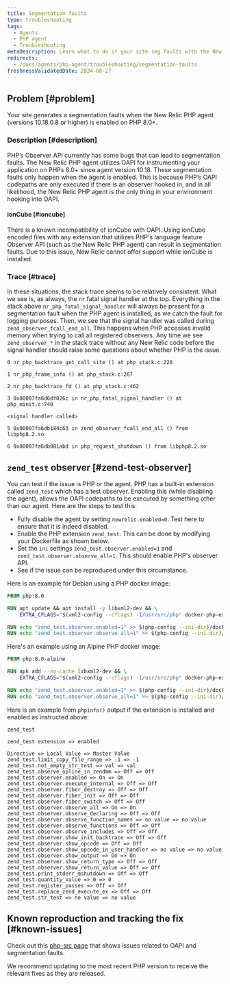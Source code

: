 ```yaml
---
title: Segmentation faults
type: troubleshooting
tags:
  - Agents
  - PHP agent
  - Troubleshooting
metaDescription: Learn what to do if your site seg faults with the New Relic PHP agent
redirects:
  - /docs/agents/php-agent/troubleshooting/segmentation-faults
freshnessValidatedDate: 2024-08-27
---
```


## Problem [#problem]

Your site generates a segmentation faults when the New Relic PHP agent (versions 10.18.0.8 or higher) is enabled on PHP 8.0+.

### Description [#description]

PHP’s Observer API currently has some bugs that can lead to segmentation faults. The New Relic PHP agent utilizes OAPI for instrumenting your application on PHPs 8.0+ since agent version 10.18. These segmentation faults only happen when the agent is enabled. This is because PHP’s OAPI codepaths are only executed if there is an observer hooked in, and in all likelihood, the New Relic PHP agent is the only thing in your environment hooking into OAPI.

#### ionCube [#ioncube]

There is a known incompatibility of ionCube with OAPI. Using ionCube encoded files with any extension that utilizes PHP's language feature Observer API (such as the New Relic PHP agent) can result in segmentation faults. Due to this issue, New Relic cannot offer support while ionCube is installed.

### Trace [#trace]

In these situations, the stack trace seems to be relatively consistent. What we see is, as always, the `nr` fatal signal handler at the top. Everything in the stack above `nr_php_fatal_signal_handler` will always be present for a segmentation fault when the PHP agent is installed, as we catch the fault for logging purposes. Then, we see that the signal handler was called during `zend_observer_fcall_end_all`. This happens when PHP accesses invalid memory when trying to call all registered observers. Any time we see `zend_observer_*` in the stack trace without any New Relic code before the signal handler should raise some questions about whether PHP is the issue.

```
0 nr_php_backtrace_get_call_site () at php_stack.c:220

1 nr_php_frame_info () at php_stack.c:267

2 nr_php_backtrace_fd () at php_stack.c:462

3 0x00007fa6d6df026c in nr_php_fatal_signal_handler () at php_minit.c:740

<signal handler called>

5 0x00007fa6db184c63 in zend_observer_fcall_end_all () from libphp8.2.so

6 0x00007fa6db081abd in php_request_shutdown () from libphp8.2.so
```

## `zend_test` observer [#zend-test-observer]

You can test if the issue is PHP or the agent. PHP has a built-in extension called `zend_test` which has a test observer. Enabling this (while disabling the agent), allows the OAPI codepaths to be executed by something other than our agent. Here are the steps to test this:

* Fully disable the agent by setting `newrelic.enabled=0`. Test here to ensure that it is indeed disabled.
* Enable the PHP extension `zend_test`. This can be done by modifying your Dockerfile as shown below.
* Set the `ini` settings `zend_test.observer.enabled=1` and `zend_test.observer.observe_all=1`. This should enable PHP's observer API.
* See if the issue can be reproduced under this circumstance.

Here is an example for Debian using a PHP docker image:

```dockerfile
FROM php:8.0

RUN apt update && apt install -y libxml2-dev && \
    EXTRA_CFLAGS="$(xml2-config --cflags) -I/usr/src/php" docker-php-ext-install zend_test

RUN echo "zend_test.observer.enabled=1" >> $(php-config --ini-dir)/docker-php-ext-zend_test.ini
RUN echo "zend_test.observer.observe_all=1" >> $(php-config --ini-dir)/docker-php-ext-zend_test.ini
```

Here's an example using an Alpine PHP docker image:

```dockerfile
FROM php:8.0-alpine

RUN apk add --no-cache libxml2-dev && \
    EXTRA_CFLAGS="$(xml2-config --cflags) -I/usr/src/php" docker-php-ext-install zend_test

RUN echo "zend_test.observer.enabled=1" >> $(php-config --ini-dir)/docker-php-ext-zend_test.ini
RUN echo "zend_test.observer.observe_all=1" >> $(php-config --ini-dir)/docker-php-ext-zend_test.ini
```

Here is an example from `phpinfo()` output if the extension is installed and enabled as instructed above:

```
zend_test

zend_test extension => enabled

Directive => Local Value => Master Value
zend_test.limit_copy_file_range => -1 => -1
zend_test.not_empty_str_test => val => val
zend_test.observe_opline_in_zendmm => Off => Off
zend_test.observer.enabled => On => On
zend_test.observer.execute_internal => Off => Off
zend_test.observer.fiber_destroy => Off => Off
zend_test.observer.fiber_init => Off => Off
zend_test.observer.fiber_switch => Off => Off
zend_test.observer.observe_all => On => On
zend_test.observer.observe_declaring => Off => Off
zend_test.observer.observe_function_names => no value => no value
zend_test.observer.observe_functions => Off => Off
zend_test.observer.observe_includes => Off => Off
zend_test.observer.show_init_backtrace => Off => Off
zend_test.observer.show_opcode => Off => Off
zend_test.observer.show_opcode_in_user_handler => no value => no value
zend_test.observer.show_output => On => On
zend_test.observer.show_return_type => Off => Off
zend_test.observer.show_return_value => Off => Off
zend_test.print_stderr_mshutdown => Off => Off
zend_test.quantity_value => 0 => 0
zend_test.register_passes => Off => Off
zend_test.replace_zend_execute_ex => Off => Off
zend_test.str_test => no value => no value
```

## Known reproduction and tracking the fix [#known-issues]

Check out this [php-src page](https://github.com/php/php-src/issues?q=is%3Aissue+segfault+observer) that shows issues related to OAPI and segmentation faults.

We recommend updating to the most recent PHP version to receive the relevant fixes as they are released.
